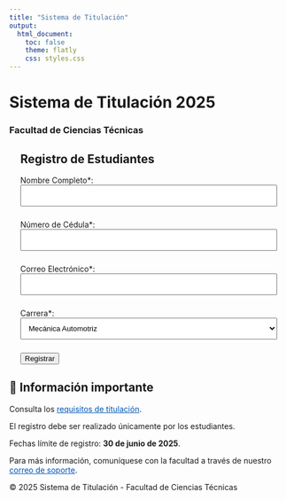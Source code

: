 ---
title: "Sistema de Titulación"
output: 
  html_document:
    toc: false
    theme: flatly
    css: styles.css
---

<!-- Banner superior -->
<div class="banner">
  <h1>Sistema de Titulación 2025</h1>
  <h3>Facultad de Ciencias Técnicas</h3>
</div>

<!-- Sección de registro -->
<div style="margin: 20px;">
  <h2>Registro de Estudiantes</h2>
  <form>
    <label for="nombre">Nombre Completo*:</label><br>
    <input type="text" id="nombre" name="nombre" style="width: 100%; padding: 10px; margin-bottom: 10px;"><br>
    
    <label for="cedula">Número de Cédula*:</label><br>
    <input type="text" id="cedula" name="cedula" style="width: 100%; padding: 10px; margin-bottom: 10px;"><br>
    
    <label for="email">Correo Electrónico*:</label><br>
    <input type="email" id="email" name="email" style="width: 100%; padding: 10px; margin-bottom: 10px;"><br>
    
    <label for="carrera">Carrera*:</label><br>
    <select id="carrera" name="carrera" style="width: 100%; padding: 10px; margin-bottom: 10px;">
      <option value="Mecánica Automotriz">Mecánica Automotriz</option>
      <option value="Mecatrónica">Mecatrónica</option>
      <option value="Contabilidad">Contabilidad</option>
    </select><br>
    
    <button type="submit" class="btn btn-primary">Registrar</button>
  </form>
</div>

<!-- Información importante -->
<div class="info-box">
  <h2>📢 Información importante</h2>
  <p>Consulta los <a href="https://example.com/requisitos" target="_blank" style="color: #0056b3;">requisitos de titulación</a>.</p>
  <p>El registro debe ser realizado únicamente por los estudiantes.</p>
  <p>Fechas límite de registro: <strong>30 de junio de 2025</strong>.</p>
  <p>Para más información, comuníquese con la facultad a través de nuestro <a href="mailto:soporte@universidad.edu.ec" style="color: #0056b3;">correo de soporte</a>.</p>
</div>

<!-- Pie de página -->
<div class="footer">
  <p>© 2025 Sistema de Titulación - Facultad de Ciencias Técnicas</p>
</div>
